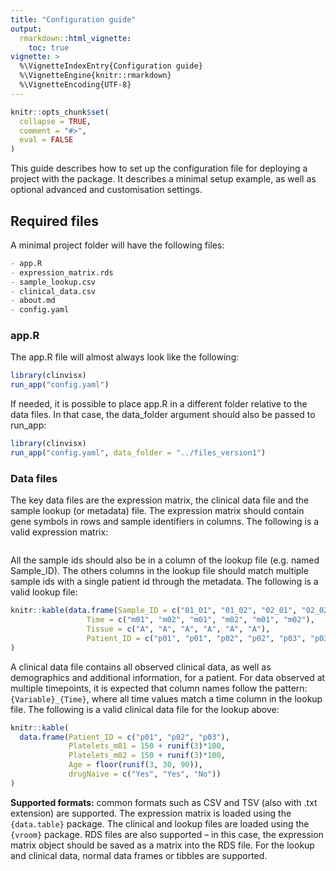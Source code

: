 ```yaml
---
title: "Configuration guide"
output:
  rmarkdown::html_vignette:
    toc: true
vignette: >
  %\VignetteIndexEntry{Configuration guide}
  %\VignetteEngine{knitr::rmarkdown}
  %\VignetteEncoding{UTF-8}
---
```


```r
knitr::opts_chunk$set(
  collapse = TRUE,
  comment = "#>",
  eval = FALSE
)
```

This guide describes how to set up the configuration file for deploying a project with the package. It describes a minimal setup example, as well as optional advanced and customisation settings.

## Required files

A minimal project folder will have the following files:
```r
- app.R
- expression_matrix.rds
- sample_lookup.csv
- clinical_data.csv
- about.md
- config.yaml
```

### app.R 

The app.R file will almost always look like the following:

```r
library(clinvisx)
run_app("config.yaml")
```

If needed, it is possible to place app.R in a different folder relative to the data files. In that case, the data_folder argument should also be passed to run_app:

```r
library(clinvisx)
run_app("config.yaml", data_folder = "../files_version1")
```

### Data files

The key data files are the expression matrix, the clinical data file and the sample lookup (or metadata) file. The expression matrix should contain gene symbols in rows and sample identifiers in columns. The following is a valid expression matrix:

```r

```

All the sample ids should also be in a column of the lookup file (e.g. named Sample_ID). The others columns in the lookup file should match multiple sample ids with a single patient id through the metadata. The following is a valid lookup file:

```r
knitr::kable(data.frame(Sample_ID = c("01_01", "01_02", "02_01", "02_02", "03_01", "03_02"),
                 Time = c("m01", "m02", "m01", "m02", "m01", "m02"),
                 Tissue = c("A", "A", "A", "A", "A", "A"),
                 Patient_ID = c("p01", "p01", "p02", "p02", "p03", "p03"))
)
```

A clinical data file contains all observed clinical data, as well as demographics and additional information, for a patient. For data observed at multiple timepoints, it is expected that column names follow the pattern: `{Variable}_{Time}`, where all time values match a time column in the lookup file. The following is a valid clinical data file for the lookup above:

```r
knitr::kable(
  data.frame(Patient_ID = c("p01", "p02", "p03"),
             Platelets_m01 = 150 + runif(3)*100,
             Platelets_m02 = 150 + runif(3)*100,
             Age = floor(runif(3, 30, 90)),
             drugNaive = c("Yes", "Yes", "No"))
)
```

**Supported formats:** common formats such as CSV and TSV (also with .txt extension) are supported. The expression matrix is loaded using the `{data.table}` package. The clinical and lookup files are loaded using the `{vroom}` package. RDS files are also supported -- in this case, the expression matrix object should be saved as a matrix into the RDS file. For the lookup and clinical data, normal data frames or tibbles are supported.


